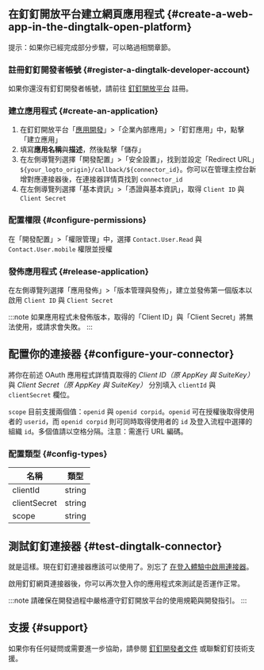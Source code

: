 ## 在釘釘開放平台建立網頁應用程式 \{#create-a-web-app-in-the-dingtalk-open-platform}

提示：如果你已經完成部分步驟，可以略過相關章節。

### 註冊釘釘開發者帳號 \{#register-a-dingtalk-developer-account}

如果你還沒有釘釘開發者帳號，請前往 [釘釘開放平台](https://open.dingtalk.com) 註冊。

### 建立應用程式 \{#create-an-application}

1. 在釘釘開放平台「[應用開發](https://open-dev.dingtalk.com/fe/app)」>「企業內部應用」>「釘釘應用」中，點擊「建立應用」
2. 填寫**應用名稱**與**描述**，然後點擊「儲存」
3. 在左側導覽列選擇「開發配置」>「安全設置」，找到並設定「Redirect URL」`${your_logto_origin}/callback/${connector_id}`。你可以在管理主控台新增對應連接器後，在連接器詳情頁找到 `connector_id`
4. 在左側導覽列選擇「基本資訊」>「憑證與基本資訊」，取得 `Client ID` 與 `Client Secret`

### 配置權限 \{#configure-permissions}

在「開發配置」>「權限管理」中，選擇 `Contact.User.Read` 與 `Contact.User.mobile` 權限並授權

### 發佈應用程式 \{#release-application}

在左側導覽列選擇「應用發佈」>「版本管理與發佈」，建立並發佈第一個版本以啟用 `Client ID` 與 `Client Secret`

:::note
如果應用程式未發佈版本，取得的「Client ID」與「Client Secret」將無法使用，或請求會失敗。
:::

## 配置你的連接器 \{#configure-your-connector}

將你在前述 OAuth 應用程式詳情頁取得的 _Client ID（原 AppKey 與 SuiteKey）_ 與 _Client Secret（原 AppKey 與 SuiteKey）_ 分別填入 `clientId` 與 `clientSecret` 欄位。

`scope` 目前支援兩個值：`openid` 與 `openid corpid`。`openid` 可在授權後取得使用者的 `userid`，而 `openid corpid` 則可同時取得使用者的 `id` 及登入流程中選擇的組織 `id`。多個值請以空格分隔。注意：需進行 URL 編碼。

### 配置類型 \{#config-types}

| 名稱         | 類型   |
| ------------ | ------ |
| clientId     | string |
| clientSecret | string |
| scope        | string |

## 測試釘釘連接器 \{#test-dingtalk-connector}

就是這樣。現在釘釘連接器應該可以使用了。別忘了 [在登入體驗中啟用連接器](https://docs.logto.io/docs/recipes/configure-connectors/social-connector/enable-social-sign-in/)。

啟用釘釘網頁連接器後，你可以再次登入你的應用程式來測試是否運作正常。

:::note
請確保在開發過程中嚴格遵守釘釘開放平台的使用規範與開發指引。
:::

## 支援 \{#support}

如果你有任何疑問或需要進一步協助，請參閱 [釘釘開發者文件](https://open.dingtalk.com/document/orgapp/obtain-identity-credentials) 或聯繫釘釘技術支援。
